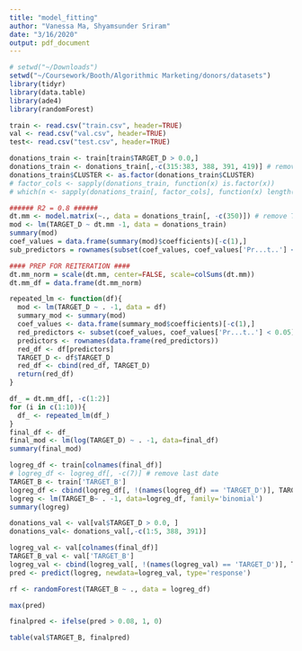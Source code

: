 ```yaml
---
title: "model_fitting"
author: "Vanessa Ma, Shyamsunder Sriram"
date: "3/16/2020"
output: pdf_document
---
```


```r
# setwd("~/Downloads")
setwd("~/Coursework/Booth/Algorithmic Marketing/donors/datasets")
library(tidyr)
library(data.table)
library(ade4)
library(randomForest)

train <- read.csv("train.csv", header=TRUE)
val <- read.csv("val.csv", header=TRUE)
test<- read.csv("test.csv", header=TRUE)
```

```r
donations_train <- train[train$TARGET_D > 0.0,]
donations_train <- donations_train[,-c(315:383, 388, 391, 419)] # remove RFA columns, all date columns
donations_train$CLUSTER <- as.factor(donations_train$CLUSTER)
# factor_cols <- sapply(donations_train, function(x) is.factor(x))
# which(n <- sapply(donations_train[, factor_cols], function(x) length(unique(x)) <2))

###### R2 = 0.8 ######
dt.mm <- model.matrix(~., data = donations_train[, -c(350)]) # remove TARGET_B columns, keep only variables
mod <- lm(TARGET_D ~ dt.mm -1, data = donations_train)
summary(mod)
coef_values = data.frame(summary(mod)$coefficients)[-c(1),]
sub_predictors = rownames(subset(coef_values, coef_values['Pr...t..'] < 0.05))

#### PREP FOR REITERATION ####
dt.mm_norm = scale(dt.mm, center=FALSE, scale=colSums(dt.mm))
dt.mm_df = data.frame(dt.mm_norm)

repeated_lm <- function(df){
  mod <- lm(TARGET_D ~ . -1, data = df)
  summary_mod <- summary(mod)
  coef_values <- data.frame(summary_mod$coefficients)[-c(1),]
  red_predictors <- subset(coef_values, coef_values['Pr...t..'] < 0.05)
  predictors <- rownames(data.frame(red_predictors))
  red_df <- df[predictors]
  TARGET_D <- df$TARGET_D
  red_df <- cbind(red_df, TARGET_D)
  return(red_df)
}

df_ = dt.mm_df[, -c(1:2)]
for (i in c(1:10)){
  df_ <- repeated_lm(df_)
}
final_df <- df_
final_mod <- lm(log(TARGET_D) ~ . -1, data=final_df)
summary(final_mod)
```

```r
logreg_df <- train[colnames(final_df)]
# logreg_df <- logreg_df[, -c(7)] # remove last date
TARGET_B <- train['TARGET_B']
logreg_df <- cbind(logreg_df[, !(names(logreg_df) == 'TARGET_D')], TARGET_B) 
logreg <- lm(TARGET_B~ . -1, data=logreg_df, family='binomial')
summary(logreg)
```

```r
donations_val <- val[val$TARGET_D > 0.0, ]
donations_val<- donations_val[,-c(1:5, 388, 391)]

logreg_val <- val[colnames(final_df)]
TARGET_B_val <- val['TARGET_B']
logreg_val <- cbind(logreg_val[, !(names(logreg_val) == 'TARGET_D')], TARGET_B_val) 
pred <- predict(logreg, newdata=logreg_val, type='response')
```


```r
rf <- randomForest(TARGET_B ~ ., data = logreg_df)

```

```r
max(pred)
```

```r
finalpred <- ifelse(pred > 0.08, 1, 0)
```

```r
table(val$TARGET_B, finalpred)
```
